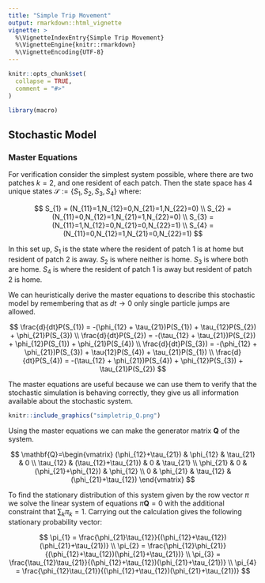```yaml
---
title: "Simple Trip Movement"
output: rmarkdown::html_vignette
vignette: >
  %\VignetteIndexEntry{Simple Trip Movement}
  %\VignetteEngine{knitr::rmarkdown}
  %\VignetteEncoding{UTF-8}
---
```


```r
knitr::opts_chunk$set(
  collapse = TRUE,
  comment = "#>"
)
```

```r
library(macro)
```

## Stochastic Model

### Master Equations

For verification consider the simplest system possible, where there are two patches $k=2$, and one resident of each patch. Then the state space has 4 unique states $\mathcal{S}:=\{S_{1},S_{2},S_{3},S_{4}\}$ where:

$$
S_{1} = (N_{11}=1,N_{12}=0,N_{21}=1,N_{22}=0) \\
S_{2} = (N_{11}=0,N_{12}=1,N_{21}=1,N_{22}=0) \\
S_{3} = (N_{11}=1,N_{12}=0,N_{21}=0,N_{22}=1) \\
S_{4} = (N_{11}=0,N_{12}=1,N_{21}=0,N_{22}=1)
$$

In this set up, $S_{1}$ is the state where the resident of patch 1 is at home but resident of patch 2 is away. $S_{2}$ is where neither is home. $S_{3}$ is where both are home. $S_{4}$ is where the resident of patch 1 is away but resident of patch 2 is home.

We can heuristically derive the master equations to describe this stochastic model by remembering that as $dt\rightarrow 0$ only single particle jumps are allowed.

$$
\frac{d}{dt}P(S_{1}) = -(\phi_{12} + \tau_{21})P(S_{1}) + \tau_{12}P(S_{2}) + \phi_{21}P(S_{3}) \\
\frac{d}{dt}P(S_{2}) = -(\tau_{12} + \tau_{21})P(S_{2}) + \phi_{12}P(S_{1}) + \phi_{21}P(S_{4}) \\
\frac{d}{dt}P(S_{3}) = -(\phi_{12} + \phi_{21})P(S_{3}) + \tau{12}P(S_{4}) + \tau_{21}P(S_{1}) \\
\frac{d}{dt}P(S_{4}) = -(\tau_{12} + \phi_{21})P(S_{4}) + \phi_{12}P(S_{3}) + \tau_{21}P(S_{2})
$$

The master equations are useful because we can use them to verify that the stochastic simulation is behaving correctly, they give us all information available about the stochastic system.

```r
knitr::include_graphics("simpletrip_Q.png")
```

Using the master equations we can make the generator matrix $\mathbf{Q}$ of the system.

$$
\mathbf{Q}=\begin{vmatrix}
(\phi_{12}+\tau_{21}) & \phi_{12}  & \tau_{21}  & 0 \\
\tau_{12} & (\tau_{12}+\tau_{21})  & 0  & \tau_{21} \\
\phi_{21} & 0  & (\phi_{21}+\phi_{12})  & \phi_{12} \\
0 & \phi_{21}  & \tau_{12}  & (\phi_{21}+\tau_{12})
\end{vmatrix}
$$

To find the stationary distribution of this system given by the row vector $\pi$ we solve the linear system of equations $\pi\mathbf{Q}=0$ with the additional constraint that $\sum_{k}\pi_{k}=1$. Carrying out the calculation gives the following stationary probability vector:

$$
\pi_{1} = \frac{\phi_{21}\tau_{12}}{(\phi_{12}+\tau_{12})(\phi_{21}+\tau_{21})} \\
\pi_{2} = \frac{\phi_{12}\phi_{21}}{(\phi_{12}+\tau_{12})(\phi_{21}+\tau_{21})} \\
\pi_{3} = \frac{\tau_{12}\tau_{21}}{(\phi_{12}+\tau_{12})(\phi_{21}+\tau_{21})} \\
\pi_{4} = \frac{\phi_{12}\tau_{21}}{(\phi_{12}+\tau_{12})(\phi_{21}+\tau_{21})}
$$

